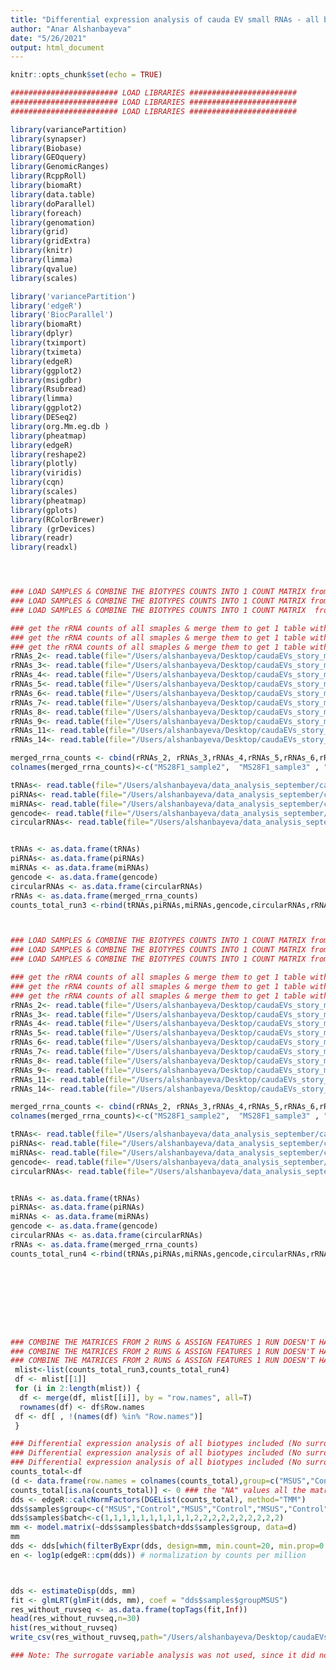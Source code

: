 ```yaml
---
title: "Differential expression analysis of cauda EV small RNAs - all biotypes combined (including rRNAs) "
author: "Anar Alshanbayeva"
date: "5/26/2021"
output: html_document
---
```


```r
knitr::opts_chunk$set(echo = TRUE)
```


```r
######################## LOAD LIBRARIES ########################
######################## LOAD LIBRARIES ########################
######################## LOAD LIBRARIES ########################

library(variancePartition)
library(synapser)
library(Biobase)
library(GEOquery)
library(GenomicRanges)
library(RcppRoll)
library(biomaRt)
library(data.table)
library(doParallel)
library(foreach)
library(genomation)
library(grid)
library(gridExtra)
library(knitr)
library(limma)
library(qvalue)
library(scales)

library('variancePartition')
library('edgeR')
library('BiocParallel')
library(biomaRt) 
library(dplyr)
library(tximport)
library(tximeta)
library(edgeR)
library(ggplot2)
library(msigdbr)
library(Rsubread) 
library(limma)
library(ggplot2)
library(DESeq2)
library(org.Mm.eg.db )
library(pheatmap)
library(edgeR)
library(reshape2)
library(plotly)
library(viridis)
library(cqn)
library(scales)
library(pheatmap)
library(gplots)
library(RColorBrewer) 
library (grDevices)
library(readr)
library(readxl)




### LOAD SAMPLES & COMBINE THE BIOTYPES COUNTS INTO 1 COUNT MATRIX from first sequencing batch ###
### LOAD SAMPLES & COMBINE THE BIOTYPES COUNTS INTO 1 COUNT MATRIX from first sequencing batch ###
### LOAD SAMPLES & COMBINE THE BIOTYPES COUNTS INTO 1 COUNT MATRIX  from first sequencing batch ###

### get the rRNA counts of all smaples & merge them to get 1 table with all counts (in the same order as all other biotype counts):###
### get the rRNA counts of all smaples & merge them to get 1 table with all counts (in the same order as all other biotype counts):###
### get the rRNA counts of all smaples & merge them to get 1 table with all counts (in the same order as all other biotype counts):###
rRNAs_2<- read.table(file="/Users/alshanbayeva/Desktop/caudaEVs_story_manuscript/deepak/counts/rRNA_counts/20190308_sample2_rrna_counts.txt", header=TRUE, sep="", row.names=1)
rRNAs_3<- read.table(file="/Users/alshanbayeva/Desktop/caudaEVs_story_manuscript/deepak/counts/rRNA_counts/20190308_sample3_rrna_counts.txt", header=TRUE, sep="", row.names=1)
rRNAs_4<- read.table(file="/Users/alshanbayeva/Desktop/caudaEVs_story_manuscript/deepak/counts/rRNA_counts/20190308_sample4_rrna_counts.txt", header=TRUE, sep="", row.names=1)
rRNAs_5<- read.table(file="/Users/alshanbayeva/Desktop/caudaEVs_story_manuscript/deepak/counts/rRNA_counts/20190308_sample5_rrna_counts.txt", header=TRUE, sep="", row.names=1)
rRNAs_6<- read.table(file="/Users/alshanbayeva/Desktop/caudaEVs_story_manuscript/deepak/counts/rRNA_counts/20190308_sample6_rrna_counts.txt", header=TRUE, sep="", row.names=1)
rRNAs_7<- read.table(file="/Users/alshanbayeva/Desktop/caudaEVs_story_manuscript/deepak/counts/rRNA_counts/20190308_sample7_rrna_counts.txt", header=TRUE, sep="", row.names=1)
rRNAs_8<- read.table(file="/Users/alshanbayeva/Desktop/caudaEVs_story_manuscript/deepak/counts/rRNA_counts/20190308_sample8_rrna_counts.txt", header=TRUE, sep="", row.names=1)
rRNAs_9<- read.table(file="/Users/alshanbayeva/Desktop/caudaEVs_story_manuscript/deepak/counts/rRNA_counts/20190308_sample9_rrna_counts.txt", header=TRUE, sep="", row.names=1)
rRNAs_11<- read.table(file="/Users/alshanbayeva/Desktop/caudaEVs_story_manuscript/deepak/counts/rRNA_counts/20190308_sample11_rrna_counts.txt", header=TRUE, sep="", row.names=1)
rRNAs_14<- read.table(file="/Users/alshanbayeva/Desktop/caudaEVs_story_manuscript/deepak/counts/rRNA_counts/20190308_sample14_rrna_counts.txt", header=TRUE, sep="", row.names=1)

merged_rrna_counts <- cbind(rRNAs_2, rRNAs_3,rRNAs_4,rRNAs_5,rRNAs_6,rRNAs_7,rRNAs_8,rRNAs_9,rRNAs_11,rRNAs_14)
colnames(merged_rrna_counts)<-c("MS28F1_sample2",  "MS28F1_sample3" , "MS28F1_sample4" , "MS28F1_sample5" , "MS28F1_sample6" , "MS28F1_sample7",  "MS28F1_sample8" , "MS28F1_sample9" , "MS28F1_sample11", "MS28F1_sample14")

tRNAs<- read.table(file="/Users/alshanbayeva/data_analysis_september/caudaEVs_run3_ExceRpt_size_selected/caudaEVs_run3_miRNAsfirst_ExceRpt/exceRpt_tRNA_ReadCounts.txt", header=TRUE, sep="", row.names=1) # Loading the raw count matrices for each RNA biotype
piRNAs<- read.table(file="/Users/alshanbayeva/data_analysis_september/caudaEVs_run3_ExceRpt_size_selected/caudaEVs_run3_miRNAsfirst_ExceRpt/exceRpt_piRNA_ReadCounts.txt", header=TRUE, sep="", row.names=1)
miRNAs<- read.table(file="/Users/alshanbayeva/data_analysis_september/caudaEVs_run3_ExceRpt_size_selected/caudaEVs_run3_miRNAsfirst_ExceRpt/exceRpt_miRNA_ReadCounts.txt", header=TRUE, sep="", row.names=1)
gencode<- read.table(file="/Users/alshanbayeva/data_analysis_september/caudaEVs_run3_ExceRpt_size_selected/caudaEVs_run3_miRNAsfirst_ExceRpt/exceRpt_gencode_ReadCounts.txt" , header=TRUE, sep="", row.names=1)
circularRNAs<- read.table(file="/Users/alshanbayeva/data_analysis_september/caudaEVs_run3_ExceRpt_size_selected/caudaEVs_run3_miRNAsfirst_ExceRpt/exceRpt_circularRNA_ReadCounts.txt", header=TRUE, sep="", row.names=1)


tRNAs <- as.data.frame(tRNAs)
piRNAs<- as.data.frame(piRNAs)
miRNAs <- as.data.frame(miRNAs)
gencode <- as.data.frame(gencode)
circularRNAs <- as.data.frame(circularRNAs)
rRNAs <- as.data.frame(merged_rrna_counts)
counts_total_run3 <-rbind(tRNAs,piRNAs,miRNAs,gencode,circularRNAs,rRNAs)



### LOAD SAMPLES & COMBINE THE BIOTYPES COUNTS INTO 1 COUNT MATRIX from second sequencing batch ###
### LOAD SAMPLES & COMBINE THE BIOTYPES COUNTS INTO 1 COUNT MATRIX from second sequencing batch ###
### LOAD SAMPLES & COMBINE THE BIOTYPES COUNTS INTO 1 COUNT MATRIX from second sequencing batch ###

### get the rRNA counts of all smaples & merge them to get 1 table with all counts (in the same order as all other biotype counts):###
### get the rRNA counts of all smaples & merge them to get 1 table with all counts (in the same order as all other biotype counts):###
### get the rRNA counts of all smaples & merge them to get 1 table with all counts (in the same order as all other biotype counts):###
rRNAs_2<- read.table(file="/Users/alshanbayeva/Desktop/caudaEVs_story_manuscript/deepak/counts/rRNA_counts/20190110_sample2_rrna_counts.txt", header=TRUE, sep="", row.names=1)
rRNAs_3<- read.table(file="/Users/alshanbayeva/Desktop/caudaEVs_story_manuscript/deepak/counts/rRNA_counts/20190110_sample3_rrna_counts.txt", header=TRUE, sep="", row.names=1)
rRNAs_4<- read.table(file="/Users/alshanbayeva/Desktop/caudaEVs_story_manuscript/deepak/counts/rRNA_counts/20190110_sample4_rrna_counts.txt", header=TRUE, sep="", row.names=1)
rRNAs_5<- read.table(file="/Users/alshanbayeva/Desktop/caudaEVs_story_manuscript/deepak/counts/rRNA_counts/20190110_sample5_rrna_counts.txt", header=TRUE, sep="", row.names=1)
rRNAs_6<- read.table(file="/Users/alshanbayeva/Desktop/caudaEVs_story_manuscript/deepak/counts/rRNA_counts/20190110_sample6_rrna_counts.txt", header=TRUE, sep="", row.names=1)
rRNAs_7<- read.table(file="/Users/alshanbayeva/Desktop/caudaEVs_story_manuscript/deepak/counts/rRNA_counts/20190110_sample7_rrna_counts.txt", header=TRUE, sep="", row.names=1)
rRNAs_8<- read.table(file="/Users/alshanbayeva/Desktop/caudaEVs_story_manuscript/deepak/counts/rRNA_counts/20190110_sample8_rrna_counts.txt", header=TRUE, sep="", row.names=1)
rRNAs_9<- read.table(file="/Users/alshanbayeva/Desktop/caudaEVs_story_manuscript/deepak/counts/rRNA_counts/20190110_sample9_rrna_counts.txt", header=TRUE, sep="", row.names=1)
rRNAs_11<- read.table(file="/Users/alshanbayeva/Desktop/caudaEVs_story_manuscript/deepak/counts/rRNA_counts/20190110_sample11_rrna_counts.txt", header=TRUE, sep="", row.names=1)
rRNAs_14<- read.table(file="/Users/alshanbayeva/Desktop/caudaEVs_story_manuscript/deepak/counts/rRNA_counts/20190110_sample14_rrna_counts.txt", header=TRUE, sep="", row.names=1)

merged_rrna_counts <- cbind(rRNAs_2, rRNAs_3,rRNAs_4,rRNAs_5,rRNAs_6,rRNAs_7,rRNAs_8,rRNAs_9,rRNAs_11,rRNAs_14)
colnames(merged_rrna_counts)<-c("MS28F1_sample2",  "MS28F1_sample3" , "MS28F1_sample4" , "MS28F1_sample5" , "MS28F1_sample6" , "MS28F1_sample7",  "MS28F1_sample8" , "MS28F1_sample9" , "MS28F1_sample11", "MS28F1_sample14")

tRNAs<- read.table(file="/Users/alshanbayeva/data_analysis_september/caudaEVs_run4_miRNAsfirst_ExceRpt/exceRpt_tRNA_ReadCounts.txt", header=TRUE, sep="", row.names=1) # Loading the raw count matrices for each RNA biotype
piRNAs<- read.table(file="/Users/alshanbayeva/data_analysis_september/caudaEVs_run4_miRNAsfirst_ExceRpt/exceRpt_piRNA_ReadCounts.txt", header=TRUE, sep="", row.names=1)
miRNAs<- read.table(file="/Users/alshanbayeva/data_analysis_september/caudaEVs_run4_miRNAsfirst_ExceRpt/exceRpt_miRNA_ReadCounts.txt", header=TRUE, sep="", row.names=1)
gencode<- read.table(file="/Users/alshanbayeva/data_analysis_september/caudaEVs_run4_miRNAsfirst_ExceRpt/exceRpt_gencode_ReadCounts.txt" , header=TRUE, sep="", row.names=1)
circularRNAs<- read.table(file="/Users/alshanbayeva/data_analysis_september/caudaEVs_run4_miRNAsfirst_ExceRpt/exceRpt_circularRNA_ReadCounts.txt", header=TRUE, sep="", row.names=1)


tRNAs <- as.data.frame(tRNAs)
piRNAs<- as.data.frame(piRNAs)
miRNAs <- as.data.frame(miRNAs)
gencode <- as.data.frame(gencode)
circularRNAs <- as.data.frame(circularRNAs)
rRNAs <- as.data.frame(merged_rrna_counts)
counts_total_run4 <-rbind(tRNAs,piRNAs,miRNAs,gencode,circularRNAs,rRNAs)









### COMBINE THE MATRICES FROM 2 RUNS & ASSIGN FEATURES 1 RUN DOESN'T HAVE IN THE OTHER RUN AS "NA" VALUES  ###
### COMBINE THE MATRICES FROM 2 RUNS & ASSIGN FEATURES 1 RUN DOESN'T HAVE IN THE OTHER RUN AS "NA" VALUES  ###
### COMBINE THE MATRICES FROM 2 RUNS & ASSIGN FEATURES 1 RUN DOESN'T HAVE IN THE OTHER RUN AS "NA" VALUES  ###
 mlist<-list(counts_total_run3,counts_total_run4)
 df <- mlist[[1]]
 for (i in 2:length(mlist)) {
  df <- merge(df, mlist[[i]], by = "row.names", all=T)
  rownames(df) <- df$Row.names
 df <- df[ , !(names(df) %in% "Row.names")]  
 }

### Differential expression analysis of all biotypes included (No surrogate variable analysis done) ###
### Differential expression analysis of all biotypes included (No surrogate variable analysis done) ###
### Differential expression analysis of all biotypes included (No surrogate variable analysis done) ###
counts_total<-df
(d <- data.frame(row.names = colnames(counts_total),group=c("MSUS","Control","MSUS","Control","MSUS","Control","MSUS","Control","Control","MSUS","MSUS","Control","MSUS","Control","MSUS","Control","MSUS","Control","Control","MSUS") ))
counts_total[is.na(counts_total)] <- 0 ### the "NA" values all the matrix are substituted with 0s. 
dds <- edgeR::calcNormFactors(DGEList(counts_total), method="TMM")
dds$samples$group<-c("MSUS","Control","MSUS","Control","MSUS","Control","MSUS","Control","Control","MSUS","MSUS","Control","MSUS","Control","MSUS","Control","MSUS","Control","Control","MSUS")  ### giving the group 
dds$samples$batch<-c(1,1,1,1,1,1,1,1,1,1,2,2,2,2,2,2,2,2,2,2)
mm <- model.matrix(~dds$samples$batch+dds$samples$group, data=d)
mm
dds <- dds[which(filterByExpr(dds, design=mm, min.count=20, min.prop=0.9)),] ### specifying thebatch while filtering by expression 
en <- log1p(edgeR::cpm(dds)) # normalization by counts per million 



dds <- estimateDisp(dds, mm)
fit <- glmLRT(glmFit(dds, mm), coef = "dds$samples$groupMSUS")
res_without_ruvseq <- as.data.frame(topTags(fit,Inf))
head(res_without_ruvseq,n=30)
hist(res_without_ruvseq)
write_csv(res_without_ruvseq,path="/Users/alshanbayeva/Desktop/caudaEVs_story_manuscript/deepak/raw_data_excerpt/the_final_code_for_submission/caudaEVs_bothruns_allbiotypes_RUVSeq_withoutRUVSeq/res_without_ruvseq.csv")

### Note: The surrogate variable analysis was not used, since it did not affect the distribution of the samples/separation of the samples by sequencing batch ### 
```

